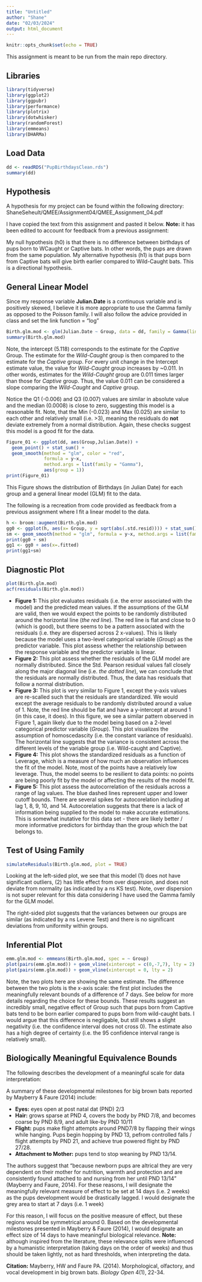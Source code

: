 ```yaml
---
title: "Untitled"
author: "Shane"
date: "02/03/2024"
output: html_document
---
```


```r
knitr::opts_chunk$set(echo = TRUE)
```

This assignment is meant to be run from the main repo directory.

## Libraries
```r
library(tidyverse)
library(ggplot2)
library(ggpubr)
library(performance)
library(plotrix)
library(dotwhisker)
library(randomForest)
library(emmeans)
library(DHARMa)
```

## Load Data
```r
dd <- readRDS("PupBirthdaysClean.rds")
summary(dd)
```
## Hypothesis
A hypothesis for my project can be found within the following directory: ShaneSeheult/QMEE/Assignment04/QMEE_Assignment_04.pdf

I have copied the text from this assignment and pasted it below. **Note:** it has been edited to account for feedback from a previous assignment:

My null hypothesis (h0) is that there is no difference between birthdays of pups born to WCaught or Captive bats. In other words, the pups are drawn from the same population. My alternative hypothesis (h1) is that pups born from Captive bats will give birth earlier compared to Wild-Caught bats. This is a directional hypothesis.

## General Linear Model
Since my response variable **Julian.Date** is a continuous variable and is positively skewed, I believe it is more appropriate to use the Gamma family  as opposed to the Poisson family. I will also follow the advice provided in class and set the link function = "log"

```r
Birth.glm.mod <- glm(Julian.Date ~ Group, data = dd, family = Gamma(link = "log"))
summary(Birth.glm.mod)
```
Note, the intercept (5.118) corresponds to the estimate for the *Captive* Group. The estimate for the *Wild-Caught* group is then compared to the estimate for the *Captive* group. For every unit change in the Intercept estimate value, the value for *Wild-Caught* group increases by ~0.011. In other words, estimates for the *Wild-Caught* group are 0.011 times larger than those for *Captive* group. Thus, the value 0.011 can be considered a slope comparing the *Wild-Caught* and *Captive* group. 

Notice the Q1 (-0.006) and Q3 (0.007) values are similar in absolute value and the median (0.0008) is close to zero, suggesting this model is a reasonable fit. Note, that the Min (-0.023) and Max (0.025) are similar to each other and relatively small (i.e. >3), meaning the residuals do **not** deviate extremely from a normal distribution. Again, these checks suggest this model is a good fit for the data.

```r
Figure_01 <- ggplot(dd, aes(Group,Julian.Date)) +
  geom_point() + stat_sum() +
  geom_smooth(method = "glm", color = "red", 
              formula = y~x, 
              method.args = list(family = "Gamma"),
              aes(group = 1))
print(Figure_01)
```
This Figure shows the distribution of Birthdays (in Julian Date) for each group and a general linear model (GLM) fit to the data.


The following is a recreation from code provided as feedback from a previous assignment where I fit a linear model to the data.
```r
h <- broom::augment(Birth.glm.mod)
gg0 <- ggplot(h, aes(x= Group, y = sqrt(abs(.std.resid)))) + stat_sum()
sm <- geom_smooth(method = "glm", formula = y~x, method.args = list(family = "Gamma"), aes(group = 1))
print(gg0 + sm)
gg1 <- gg0 + aes(x=.fitted)
print(gg1+sm)
```

## Diagnostic Plot 
```r
plot(Birth.glm.mod)
acf(residuals(Birth.glm.mod))
```

- **Figure 1:** This plot evaluates residuals (i.e. the error associated with the model) and the predicted mean values. If the assumptions of the GLM are valid, then we would expect the points to be randomly distributed around the horizontal line (*the red line*). The red line is flat and close to 0 (which is good), but there seems to be a pattern associated with the residuals (i.e. they are dispersed across 2 x-values). This is likely because the model uses a two-level categorical variable (*Group*) as the predictor variable. This plot assess whether the relationship between the response variable and the predictor variable is linear.
- **Figure 2:** This plot assess whether the residuals of the GLM model are normally distributed. Since the Std. Pearson residual values fall closely along the major diagonal line (i.e. *the dotted line*), we can conclude that the residuals are normally distributed. Thus, the data has residuals that follow a normal distribution.
- **Figure 3:** This plot is very similar to Figure 1, except the y-axis values are re-scalled such that the residuals are standardized. We would except the average residuals to be randomly distributed around a value of 1. Note, the red line should be flat and have a y-intercept at around 1 (in this case, it does). In this figure, we see a similar pattern observed in Figure 1, again likely due to the model being based on a 2-level categorical predictor variable (*Group*). This plot visualizes the assumption of homoscedascity (i.e. the constant variance of residuals). The horizontal line suggests that the variance is consistent across the different levels of the variable group (i.e. Wild-caught and Captive).
- **Figure 4:** This plot shows the standardized residuals as a function of Leverage, which is a measure of how much an observation influences the fit of the model. Note, most of the points have a relatively low leverage. Thus, the model seems to be resilient to data points: no points are being poorly fit by the model or affecting the results of the model fit.
- **Figure 5:** This plot assess the autocorrelation of the residuals across a range of lag values. The blue dashed lines represent upper and lower cutoff bounds. There are several spikes for autocorelation including at lag 1, 8, 9, 10, and 14.  Autocorelation suggests that there is a lack of information being supplied to the model to make accurate estimations. This is somewhat inutative for this data set - there are likely better / more informative predictors for birthday than the group which the bat belongs to.

## Test of Using Family
```r
simulateResiduals(Birth.glm.mod, plot = TRUE)
```
Looking at the left-sided plot, we see that this model (1) does not have significant outliers, (2) has little effect from over dispersion, and  does not deviate from normality (as indicated by a ns KS test). Note, over dispersion is not super relevant for this data considering I have used the Gamma family for the GLM model.

The right-sided plot suggests that the variances between our groups are similar (as indicated by a ns Levene Test) and there is no significant deviations from uniformity within groups.


## Inferential Plot

```r
emm.glm.mod <- emmeans(Birth.glm.mod, spec = ~ Group)
plot(pairs(emm.glm.mod)) + geom_vline(xintercept = c(0,-7,7), lty = 2) + xlim(-10,10) 
plot(pairs(emm.glm.mod)) + geom_vline(xintercept = 0, lty = 2)
```
Note, the two plots here are showing the same estimate. The difference between the two plots is the x-axis scale: the first plot includes the
meaningfully relevant bounds of a difference of 7 days. See below for more details regarding the choice for these bounds. These results suggest an incredibly small, negative effect of Group such that pups born from Captive bats tend to be born earlier compared to pups born from wild-caught bats. I would argue that this difference is negligable, but still shows a slight negativity (i.e. the confidence interval does not cross 0). The estimate also has a high degree of certainty (i.e. the 95 confidence interval range is relatively small).


## Biologically Meaningful Equivalence Bounds

The following describes the development of a meaningful scale for data interpretation:

A summary of these developmental milestones for big brown bats reported by Mayberry & Faure (2014) include:

- **Eyes:** eyes open at post natal dat (PND) 2/3
- **Hair:** grows sparse at PND 4, covers the body by PND 7/8, and becomes coarse by PND 8/9, and adult like-by PND 10/11
- **Flight:** pups make flight attempts around PND7/8 by flapping their wings while hanging. Pups begin hopping by PND 13, pefrom controlled falls / flight attempts by PND 21, and achieve true powered flight by PND 27/28.
- **Attachment to Mother:** pups tend to stop weaning by PND 13/14.

The authors suggest that "because newborn pups are altrical they are very dependent on their mother for nutrition, warmth and protection and are consistently found attached to and nursing from her until PND 13/14" (Mayberry and Faure, 2014). For these reasons, I will designate the meaningfully relevant measure of effect to be set at 14 days (i.e. 2 weeks) as the pups development would be drastically lagged. I would designate the grey area to start at 7 days (i.e. 1 week)

For this reason, I will focus on the positive measure of effect, but these regions would be symmetrical around 0. Based on the developmental milestones presented in Mayberry & Faure (2014), I would designate an effect size of 14 days to have meaningful biological relevance. **Note:** although inspired from the literature, these relevance splits were influenced by a humanistic interpretation (taking days on the order of weeks) and thus should be taken lightly, not as hard thresholds, when interpreting the data.

**Citation:** Mayberry, HW and Faure PA. (2014). Morphological, olfactory, and vocal development in big brown bats. *Biology Open* 4(1), 22-34.